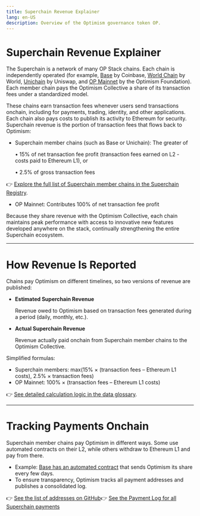 ```yaml
---
title: Superchain Revenue Explainer
lang: en-US
description: Overview of the Optimism governance token OP.
---
```

# **Superchain Revenue Explainer**

The Superchain is a network of many OP Stack chains. Each chain is independently operated (for example, [Base](https://base.org/) by Coinbase, [World Chain](https://world.org/world-chain) by World, [Unichain](https://unichain.org/) by Uniswap, and [OP Mainnet](https://l2beat.com/scaling/projects/op-mainnet) by the Optimism Foundation). Each member chain pays the Optimism Collective a share of its transaction fees under a standardized model.

These chains earn transaction fees whenever users send transactions onchain, including for payments, trading, identity, and other applications. Each chain also pays costs to publish its activity to Ethereum for security. Superchain revenue is the portion of transaction fees that flows back to Optimism:

- Superchain member chains (such as Base or Unichain): The greater of
    
    • 15% of net transaction fee profit (transaction fees earned on L2 - costs paid to Ethereum L1), or
    
    • 2.5% of gross transaction fees
    

👉 [Explore the full list of Superchain member chains in the Superchain Registry](https://github.com/ethereum-optimism/superchain-registry/blob/main/CHAINS.md).

- OP Mainnet: Contributes 100% of net transaction fee profit

Because they share revenue with the Optimism Collective, each chain maintains peak performance with access to innovative new features developed anywhere on the stack, continually strengthening the entire Superchain ecosystem.

---

# How Revenue Is Reported

Chains pay Optimism on different timelines, so two versions of revenue are published:

- **Estimated Superchain Revenue**
    
    Revenue owed to Optimism based on transaction fees generated during a period (daily, monthly, etc.).
    
- **Actual Superchain Revenue**
    
    Revenue actually paid onchain from Superchain member chains to the Optimism Collective.
    

Simplified formulas:

- Superchain members: max(15% × (transaction fees – Ethereum L1 costs), 2.5% × transaction fees)
- OP Mainnet: 100% × (transaction fees – Ethereum L1 costs)

👉 [See detailed calculation logic in the data glossary](https://docs.optimism.io/app-developers/tools/data-and-dashboards/data-glossary#revenue).

---

# Tracking Payments Onchain

Superchain member chains pay Optimism in different ways. Some use automated contracts on their L2, while others withdraw to Ethereum L1 and pay from there.

- Example: [Base has an automated contract](https://basescan.org/address/0x09C7bAD99688a55a2e83644BFAed09e62bDcCcBA#code) that sends Optimism its share every few days.
- To ensure transparency, Optimism tracks all payment addresses and publishes a consolidated log.

👉 [See the list of addresses on GitHub](https://github.com/ethereum-optimism/op-analytics/tree/main/src/op_analytics/configs)👉 [See the Payment Log for all Superchain payments](https://docs.google.com/spreadsheets/d/1f-uIW_PzlGQ_XFAmsf9FYiUf0N9l_nePwDVrw0D5MXY/edit?gid=664113855#gid=664113855)

